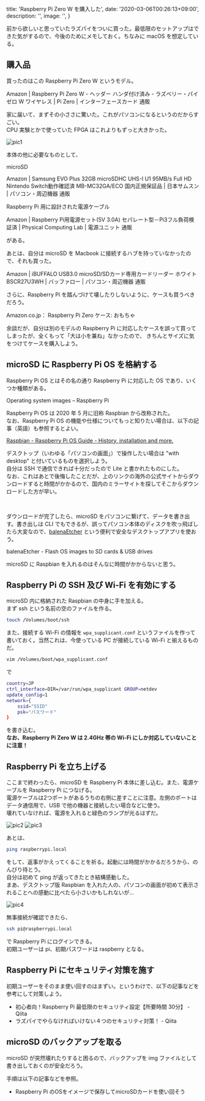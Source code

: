 
  title: 'Raspberry Pi Zero W を購入した',
  date: '2020-03-06T00:26:13+09:00',
  description: '',
  image: '',
}

前から欲しいと思っていたラズパイをついに買った。最低限のセットアップはできた気がするので、今後のためにメモしておく。ちなみに macOS を想定している。

## 購入品

買ったのはこの Raspberry Pi Zero W というモデル。

<Link href="https://www.amazon.co.jp/Raspberry-Pi-Zero-%E3%83%8F%E3%83%B3%E3%83%80%E4%BB%98%E3%81%91%E6%B8%88%E3%81%BF-%E3%83%A9%E3%82%BA%E3%83%99%E3%83%AA%E3%83%BC%E3%83%BB%E3%83%91%E3%82%A4/dp/B07446WLQV" icon color target="_blank">Amazon | Raspberry Pi Zero W - ヘッダー ハンダ付け済み - ラズベリー・パイ ゼロ W ワイヤレス | Pi Zero | インターフェースカード 通販</Link>

家に届いて、まずその小ささに驚いた。これがパソコンになるというのだからすごい。  
CPU 実験とかで使っていた FPGA はこれよりもずっと大きかった。

<Display shadow caption="色紙と比べてもこのサイズ">
  <img src="/20200306/pic1.jpg" alt="pic1" title="色紙と比べてもこのサイズ" />
</Display>

<br />

本体の他に必要なものとして、

microSD

<Link href="https://www.amazon.co.jp/10%E5%AF%BE%E5%BF%9C%E3%80%91Samsung-microSD%E3%82%AB%E3%83%BC%E3%83%8932GB-Nintendo-MB-MC32GA-ECO/dp/B06XSV23T1/ref=pd_bxgy_img_2/358-0870669-8543938?_encoding=UTF8&pd_rd_i=B06XSV23T1&pd_rd_r=ba12c541-0d5f-4e8a-94b4-dad799f3183d&pd_rd_w=7aTP1&pd_rd_wg=iORL2&pf_rd_p=587b16be-0f5e-4017-ba4e-8771a0be2909&pf_rd_r=XM79T5XEYWSMCHSTFA6F&psc=1&refRID=XM79T5XEYWSMCHSTFA6F" icon color target="_blank">Amazon | Samsung EVO Plus 32GB microSDHC UHS-I U1 95MB/s Full HD Nintendo Switch動作確認済 MB-MC32GA/ECO 国内正規保証品 | 日本サムスン | パソコン・周辺機器 通販</Link>

Raspberry Pi 用に設計された電源ケーブル

<Link href="https://www.amazon.co.jp/Raspberry-Pi%E7%94%A8%E9%9B%BB%E6%BA%90%E3%82%BB%E3%83%83%E3%83%88-5V-3-0A-%EF%BC%8DPi3%E3%83%95%E3%83%AB%E8%B2%A0%E8%8D%B7%E6%A4%9C%E8%A8%BC%E6%B8%88/dp/B01N8ZIJL8/ref=pd_bxgy_img_3/358-0870669-8543938?_encoding=UTF8&pd_rd_i=B01N8ZIJL8&pd_rd_r=ba12c541-0d5f-4e8a-94b4-dad799f3183d&pd_rd_w=7aTP1&pd_rd_wg=iORL2&pf_rd_p=587b16be-0f5e-4017-ba4e-8771a0be2909&pf_rd_r=XM79T5XEYWSMCHSTFA6F&psc=1&refRID=XM79T5XEYWSMCHSTFA6F" icon color target="_blank">Amazon | Raspberry Pi用電源セット(5V 3.0A) セパレート型－Pi3フル負荷検証済 | Physical Computing Lab | 電源ユニット 通販</Link>


がある。  
  
あとは、自分は microSD を Macbook に接続するハブを持っていなかったので、それも買った。

<Link href="https://www.amazon.co.jp/gp/product/B01H00CFL4/ref=ppx_yo_dt_b_asin_title_o00_s00?ie=UTF8&psc=1" icon color target="_blank">Amazon | iBUFFALO USB3.0 microSD/SDカード専用カードリーダー ホワイト BSCR27U3WH | バッファロー | パソコン・周辺機器 通販</Link>


さらに、Raspberry Pi を踏んづけて壊したりしないように、ケースも買うべきだろう。

<Link href="https://www.amazon.co.jp/%E3%82%B9%E3%82%A4%E3%83%83%E3%83%81%E3%82%B5%E3%82%A4%E3%82%A8%E3%83%B3%E3%82%B9-RPI-C-004-Raspberry-Zero-%E3%82%B1%E3%83%BC%E3%82%B9/dp/B07FDF6599/ref=pd_sbs_147_t_1/358-0870669-8543938?_encoding=UTF8&pd_rd_i=B07FDF6599&pd_rd_r=e40cf9de-40e6-4f5b-8d21-b3f920d359ce&pd_rd_w=WZMl9&pd_rd_wg=7DJWI&pf_rd_p=ca22fd73-0f1e-4b39-9917-c84a20b3f3a8&pf_rd_r=7J8TYGBW24B9SKF900VD&psc=1&refRID=7J8TYGBW24B9SKF900VD" icon color target="_blank">Amazon.co.jp： Raspberry Pi Zero ケース: おもちゃ</Link>

余談だが、自分は別のモデルの Raspberry Pi に対応したケースを誤って買ってしまったが、全くもって「大は小を兼ね」なかったので、
きちんとサイズに気をつけてケースを購入しよう。 

## microSD に Raspberry Pi OS を格納する

Raspberry Pi OS とはその名の通り Raspberry Pi に対応した OS であり、いくつか種類がある。

<Link href="https://www.raspberrypi.org/software/operating-systems/" icon color target="_blank">Operating system images – Raspberry Pi</Link>

<br />

<Card>
  <p>Raspberry Pi OS は 2020 年 5 月に旧称 Raspbian から改称された。<br />なお、Raspberry Pi OS の機能や仕様についてもっと知りたい場合は、以下の記事（英語）も参照するとよい。</p>
  <a href="https://www.pcwdld.com/raspbian-raspberry-pi-os-guide" target="_blank">Raspbian - Raspberry Pi OS Guide - History, installation and more.</a>
</Card>

デスクトップ（いわゆる「パソコンの画面」）で操作したい場合は "with desktop" と付いているものを選択しよう。  
自分は SSH で通信できれば十分だったので Lite と書かれたものにした。  
なお、これはあとで後悔したことだが、上のリンクの海外の公式サイトからダウンロードすると時間がかかるので、国内のミラーサイトを探してそこからダウンロードした方が早い。

<br />

ダウンロードが完了したら、microSD をパソコンに繋げて、データを書き出す。書き出しは CLI でもできるが、誤ってパソコン本体のディスクを吹っ飛ばしたら大変なので、[balenaEtcher](https://www.balena.io/etcher/) という便利で安全なデスクトップアプリを使おう。

<Link href="https://www.balena.io/etcher/" icon color target="_blank">balenaEtcher - Flash OS images to SD cards &amp; USB drives</Link>

microSD に Raspbian を入れるのはそんなに時間がかからないと思う。

## Raspberry Pi の SSH 及び Wi-Fi を有効にする

microSD 内に格納された Raspbian の中身に手を加える。  
まず ssh という名前の空のファイルを作る。

```bash
touch /Volumes/boot/ssh
```

また、接続する Wi-Fi の情報を `wpa_supplicant.conf` というファイルを作って書いておく。当然これは、今使っている 
PC が接続している Wi-Fi と揃えるものだ。


```bash
vim /Volumes/boot/wpa_supplicant.conf
```

で

```bash
country=JP
ctrl_interface=DIR=/var/run/wpa_supplicant GROUP=netdev
update_config=1
network={
    ssid="SSID"
    psk="パスワード"
}
```

を書き込む。  
**なお、Raspberry Pi Zero W は 2.4GHz 帯の Wi-Fi にしか対応していないことに注意！**

## Raspberry Pi を立ち上げる

ここまで終わったら、microSD を Raspberry Pi 本体に差し込む。また、電源ケーブルを Raspberry Pi につなげる。  
電源ケーブルは2つポートがあるうちの右側に差すことに注意。左側のポートはデータ通信用で、USB で他の機器と接続したい場合などに使う。  
壊れていなければ、電源を入れると緑色のランプが光るはずだ。

<Display shadow>
  <img src="/20200306/pic2.jpg" alt="pic2"/>
</Display>

<Display shadow>
  <img src="/20200306/pic3.jpg" alt="pic3"/>
</Display>


あとは、

```bash
ping raspberrypi.local
```

をして、返事がかえってくることを祈る。起動には時間がかかるだろうから、のんびり待とう。  
自分は初めて ping が返ってきたとき結構感動した。  
まあ、デスクトップ版 Raspbian 
を入れた人の、パソコンの画面が初めて表示されることへの感動に比べたら小さいかもしれないが...

<Display shadow caption="pingが返ってきた">
  <img src="/20200306/pic4.jpg" alt="pic4"/>
</Display>

<br />

無事接続が確認できたら、

```bash 
ssh pi@raspberrypi.local
```

で Raspberry Pi にログインできる。  
初期ユーザーは pi、初期パスワードは raspberry となる。


## Raspberry Pi にセキュリティ対策を施す

初期ユーザーをそのまま使い回すのはまずい。というわけで、以下の記事などを参考にして対策しよう。

- <Link href="https://qiita.com/mochifuture/items/00ca8cdf74c170e3e6c6" icon color target="_blank">初心者向！Raspberry Pi 最低限のセキュリティ設定【所要時間 30分】 - Qiita</Link>
- <Link href="https://qiita.com/nokonoko_1203/items/94a888444d5019f23a11" icon color target="_blank">ラズパイでやらなければいけない４つのセキュリティ対策！ - Qiita</Link>

## microSD のバックアップを取る

microSD が突然壊れたりすると困るので、バックアップを img ファイルとして書き出しておくのが安全だろう。

手順は以下の記事などを参照。

- <Link href="https://raspida.com/backupimage" icon color target="_blank">Raspberry Pi のOSをイメージで保存してmicroSDカードを使い回そう</Link>






